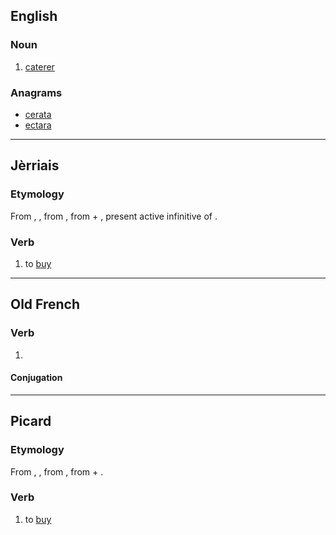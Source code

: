 ==English==

===Noun===
{{en-noun}}

# {{obsolete}} [[caterer]]

===Anagrams===
* [[cerata#English|cerata]]
* [[ectara#English|ectara]]

----

==Jèrriais==

===Etymology===
From {{etyl|fro|roa-jer}} {{term|acater|lang=fro}}, {{term|achater|lang=fro}}, from {{etyl|VL.|roa-jer}} {{recons|accaptare|lang=VL.}}, from {{etyl|la|roa-jer}} {{term|ad|lang=la}} + {{term|captare|captāre|lang=la}}, present active infinitive of {{term|capto|captō|lang=la}}.

===Verb===
{{roa-jer-verb}}

# to [[buy]]

----

==Old French==

===Verb===
{{head|fro|verb}}

# {{Picardy|lang=fro}} {{alternative form of|achater|lang=fro}}

====Conjugation====
{{fro-conj-er|acat}}

----

==Picard==

===Etymology===
From {{etyl|fro|pcd}} {{term|acater|lang=fro}}, {{term|achater|lang=fro}}, from {{etyl|VL.|pcd}} {{recons|accaptare|lang=VL.}}, from {{etyl|la|pcd}} {{term|ad|lang=la}} + {{term|capto|captō, captāre|lang=la}}.

===Verb===
{{head|pcd|verb}}

# to [[buy]]